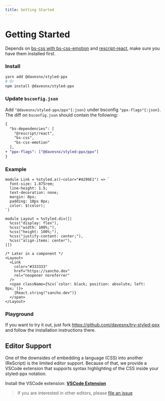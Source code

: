 ```yaml
---
title: Getting Started
---
```



# Getting Started

Depends on [bs-css with bs-css-emotion](https://github.com/giraud/bs-css) and [rescript-react](https://github.com/rescript-lang/rescript-react), make sure you have them installed first.

### Install

```bash
yarn add @davesnx/styled-ppx
# Or
npm install @davesnx/styled-ppx
```

### Update `bsconfig.json`

Add `"@davesnx/styled-ppx/ppx"{:json}` under bsconfig `"ppx-flags"{:json}`.
The diff on `bsconfig.json` should contain the following:

```diff
{
  "bs-dependencies": [
    "@rescript/react",
    "bs-css",
    "bs-css-emotion"
  ],
+ "ppx-flags": ["@davesnx/styled-ppx/ppx"]
}
```

### Example

```rescript
module Link = %styled.a((~color="#4299E1") => `
  font-size: 1.875rem;
  line-height: 1.5;
  text-decoration: none;
  margin: 0px;
  padding: 10px 0px;
  color: $(color);
`)

module Layout = %styled.div([|
  %css("display: flex"),
  %css("width: 100%;"),
  %css("height: 100%;"),
  %css("justify-content: center;"),
  %css("align-items: center"),
|])

/* Later in a component */
<Layout>
  <Link
    color="#333333"
    href="https://sancho.dev"
    rel="noopener noreferrer"
  />
  <span className={%cx(`color: black; position: absolute; left: 0px;`)}>
    {React.string("sancho.dev")}
  </span>
</Layout>
```

### Playground
If you want to try it out, just fork https://github.com/davesnx/try-styled-ppx and follow the installation instructions there.

## Editor Support
One of the downsides of embedding a language (CSS) into another (ReScript) is the limited editor support. Because of that, we provide a VSCode extension that supports syntax highlighting of the CSS inside your styled-ppx notation.

Install the VSCode extension: **[VSCode Extension](https://marketplace.visualstudio.com/items?itemName=davesnx.vscode-styled-ppx)**

> If you are interested in other editors, please [file an issue](https://github.com/davesnx/styled-ppx/issues/new)
